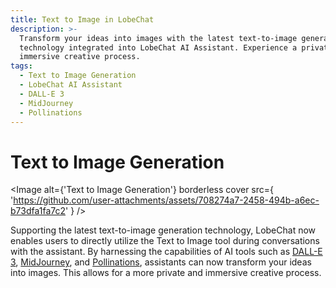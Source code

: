```yaml
---
title: Text to Image in LobeChat
description: >-
  Transform your ideas into images with the latest text-to-image generation
  technology integrated into LobeChat AI Assistant. Experience a private and
  immersive creative process.
tags:
  - Text to Image Generation
  - LobeChat AI Assistant
  - DALL-E 3
  - MidJourney
  - Pollinations
---
```


# Text to Image Generation

<Image
  alt={'Text to Image Generation'}
  borderless
  cover
  src={
'https://github.com/user-attachments/assets/708274a7-2458-494b-a6ec-b73dfa1fa7c2'
}
/>

Supporting the latest text-to-image generation technology, LobeChat now enables users to directly utilize the Text to Image tool during conversations with the assistant. By harnessing the capabilities of AI tools such as [DALL-E 3](https://openai.com/dall-e-3), [MidJourney](https://www.midjourney.com/), and [Pollinations](https://pollinations.ai/), assistants can now transform your ideas into images. This allows for a more private and immersive creative process.
